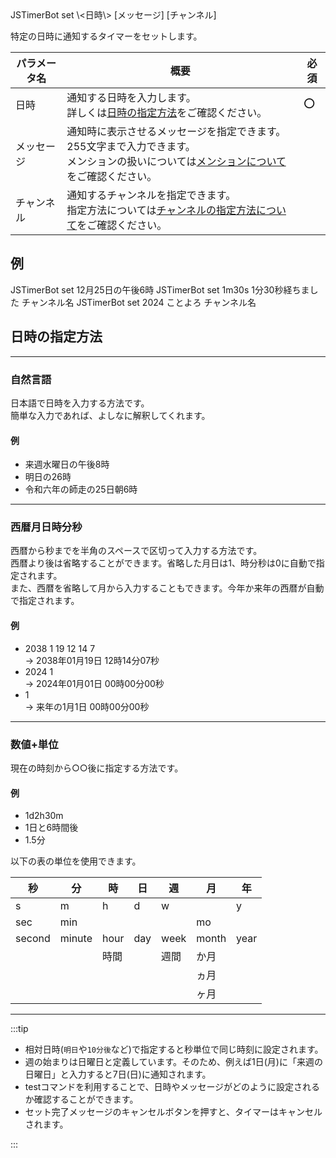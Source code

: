 <DiscordMessages>
    <DiscordMessage><DiscordMention>JSTimerBot</DiscordMention> set \<日時\> [メッセージ] [チャンネル]</DiscordMessage>
</DiscordMessages>
<br/>

特定の日時に通知するタイマーをセットします。

| パラメータ名 | 概要                                                                                         | 必須  |
|--------|--------------------------------------------------------------------------------------------|-----|
| 日時     | 通知する日時を入力します。<br/>詳しくは[日時の指定方法](#日時の指定方法)をご確認ください。                                         | :o: |
| メッセージ  | 通知時に表示させるメッセージを指定できます。255文字まで入力できます。<br/>メンションの扱いについては[メンションについて](../mention.mdx)をご確認ください。 |     |
| チャンネル  | 通知するチャンネルを指定できます。<br/>指定方法については[チャンネルの指定方法について](../channel.mdx)をご確認ください。                   |     |

## 例
<DiscordMessages compactMode>
    <DiscordMessage><DiscordMention>JSTimerBot</DiscordMention> set 12月25日の午後6時</DiscordMessage>
    <DiscordMessage><DiscordMention>JSTimerBot</DiscordMention> set 1m30s 1分30秒経ちました チャンネル名</DiscordMessage>
    <DiscordMessage><DiscordMention>JSTimerBot</DiscordMention> set 2024 ことよろ <DiscordMention type="channel">チャンネル名</DiscordMention> </DiscordMessage>
</DiscordMessages>

## 日時の指定方法

---

### 自然言語
日本語で日時を入力する方法です。  
簡単な入力であれば、よしなに解釈してくれます。

#### 例
- 来週水曜日の午後8時
- 明日の26時
- 令和六年の師走の25日朝6時

---

### 西暦月日時分秒
西暦から秒までを半角のスペースで区切って入力する方法です。  
西暦より後は省略することができます。省略した月日は1、時分秒は0に自動で指定されます。  
また、西暦を省略して月から入力することもできます。今年か来年の西暦が自動で指定されます。

#### 例
- 2038 1 19 12 14 7  
→ 2038年01月19日 12時14分07秒
- 2024 1  
→ 2024年01月01日 00時00分00秒
- 1  
→ 来年の1月1日 00時00分00秒

---

### 数値+単位
現在の時刻から○○後に指定する方法です。

#### 例
- 1d2h30m
- 1日と6時間後
- 1.5分

以下の表の単位を使用できます。

| 秒      | 分      | 時    | 日   | 週    | 月     | 年    |
|--------|--------|------|-----|------|-------|------|
| s      | m      | h    | d   | w    |       | y    |
| sec    | min    |      |     |      | mo    |      |
| second | minute | hour | day | week | month | year |
|        |        | 時間   |     | 週間   | か月    |      |
|        |        |      |     |      | ヵ月    |      |
|        |        |      |     |      | ヶ月    |      |

---

:::tip

- 相対日時(`明日`や`10分後`など)で指定すると秒単位で同じ時刻に設定されます。
- 週の始まりは日曜日と定義しています。そのため、例えば1日(月)に「来週の日曜日」と入力すると7日(日)に通知されます。
- testコマンドを利用することで、日時やメッセージがどのように設定されるか確認することができます。
- セット完了メッセージのキャンセルボタンを押すと、タイマーはキャンセルされます。

:::